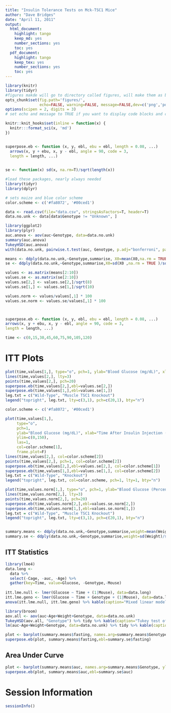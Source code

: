 ```yaml
---
title: "Insulin Tolerance Tests on Mck-TSC1 Mice"
author: "Dave Bridges"
date: "April 11, 2011"
output:
  html_document:
    highlight: tango
    keep_md: yes
    number_sections: yes
    toc: yes
  pdf_document:
    highlight: tango
    keep_tex: yes
    number_sections: yes
    toc: yes
---
```


```r
library(knitr)
library(tidyr)
#figures makde will go to directory called figures, will make them as both png and pdf files 
opts_chunk$set(fig.path='figures/',
               echo=FALSE, warning=FALSE, message=FALSE,dev=c('png','pdf'))
options(scipen = 2, digits = 3)
# set echo and message to TRUE if you want to display code blocks and code output respectively

knitr::knit_hooks$set(inline = function(x) {
  knitr:::format_sci(x, 'md')
})


superpose.eb <- function (x, y, ebl, ebu = ebl, length = 0.08, ...)
  arrows(x, y + ebu, x, y - ebl, angle = 90, code = 3,
  length = length, ...)

  
se <- function(x) sd(x, na.rm=T)/sqrt(length(x))

#load these packages, nearly always needed
library(tidyr)
library(dplyr)

# sets maize and blue color scheme
color.scheme <- c('#fa8072', '#00ced1')
```

```r
data <- read.csv(file="data.csv", stringsAsFactors=T, header=T)
data.no.unk <- data[data$Genotype != "Unknown", ]

library(ggplot2)
library(plyr)
auc.anova <- aov(auc~Genotype, data=data.no.unk)
summary(auc.anova)
TukeyHSD(auc.anova)
with(data.no.unk, pairwise.t.test(auc, Genotype, p.adj="bonferroni", paired=F))

means <- ddply(data.no.unk,~Genotype,summarise,	X0=mean(X0,na.rm = TRUE ),X15=mean(X15, na.rm = TRUE),X30=mean(X30, na.rm = TRUE),X45=mean(X45, na.rm = TRUE),X60=mean(X60, na.rm = TRUE),X75=mean(X75, na.rm = TRUE),X90=mean(X90, na.rm = TRUE),X105=mean(X105, na.rm = TRUE),X120=mean(X120, na.rm = TRUE))
se <- ddply(data.no.unk,~Genotype,summarise,X0=sd(X0 ,na.rm = TRUE )/sqrt(length(X0)),X15=sd(X15,na.rm = TRUE )/sqrt(length(X0)),X30=sd(X30,na.rm = TRUE )/sqrt(length(X0)),X45=sd(X45,na.rm = TRUE )/sqrt(length(X0)),X60=sd(X60,na.rm = TRUE )/sqrt(length(X0)),X75=sd(X75,na.rm = TRUE )/sqrt(length(X0)),X90=sd(X90,na.rm = TRUE )/sqrt(length(X0)),X105=sd(X105,na.rm = TRUE )/sqrt(length(X0)),X120=sd(X120,na.rm = TRUE )/sqrt(length(X0)))

values <- as.matrix(means[2:10])
values.se <- as.matrix(se[2:10])
values.se[2,] <- values.se[2,]/sqrt(8)
values.se[1,] <- values.se[1,]/sqrt(10)

values.norm <- values/values[,1] * 100
values.se.norm <- values.se/values[,1] * 100



superpose.eb <- function (x, y, ebl, ebu = ebl, length = 0.08, ...)
arrows(x, y + ebu, x, y - ebl, angle = 90, code = 3,
length = length, ...)

time <- c(0,15,30,45,60,75,90,105,120)
```

# ITT Plots

```r
plot(time,values[1,], type="o", pch=1, ylab="Blood Glucose (mg/dL)", xlab="Time After Insulin Injection (min)", ylim=c(0,150), frame.plot=F)
lines(time,values[2,], lty=3)
points(time,values[2,], pch=20)
superpose.eb(time,values[2,],ebl=values.se[2,])
superpose.eb(time,values[1,],ebl=values.se[1,])
leg.txt = c("Wild-Type", "Muscle TSC1 Knockout")
legend("topright", leg.txt, lty=c(3,1), pch=c(20,1), bty="n")

color.scheme <- c('#fa8072', '#00ced1')

plot(time,values[1,], 
     type="o", 
     pch=1, 
     ylab="Blood Glucose (mg/dL)", xlab="Time After Insulin Injection (min)", 
     ylim=c(0,150), 
     las=1,
     col=color.scheme[1],
     frame.plot=F)
lines(time,values[2,], col=color.scheme[2])
points(time,values[2,], pch=1, col=color.scheme[2])
superpose.eb(time,values[2,],ebl=values.se[2,], col=color.scheme[1])
superpose.eb(time,values[1,],ebl=values.se[1,], col=color.scheme[2])
leg.txt = c("Wild-Type", "Knockout")
legend("topright", leg.txt, col=color.scheme, pch=1, lty=1, bty="n")
```

```r
plot(time,values.norm[1,], type="o", pch=1, ylab="Blood Glucose (Percent of Initial)", xlab="Time After Insulin Injection (min)", ylim=c(0,120), frame.plot=F)
lines(time,values.norm[2,], lty=3)
points(time,values.norm[2,], pch=20)
superpose.eb(time,values.norm[2,],ebl=values.se.norm[2,])
superpose.eb(time,values.norm[1,],ebl=values.se.norm[1,])
leg.txt = c("Wild-Type", "Muscle TSC1 Knockout")
legend("topright", leg.txt, lty=c(3,1), pch=c(20,1), bty="n")


summary.means <- ddply(data.no.unk,~Genotype,summarise,weight=mean(Weight),auc=mean(auc, na.rm=T), fasting=mean(X0))
summary.se <- ddply(data.no.unk,~Genotype,summarise,weight=sd(Weight)/sqrt(length(Weight)), auc=sd(auc, na.rm=T)/sqrt(length(auc)), fasting=sd(X0)/sqrt(length(X0)))
```

## ITT Statistics

```r
library(lme4)
data.long <- 
  data %>% 
  select(-Cage, -auc, -Age) %>% 
  gather(key=Time, value=Glucose, -Genotype,-Mouse)
  
itt.lme.null <- lmer(Glucose ~ Time + (1|Mouse), data=data.long)
itt.lme.geno <- lmer(Glucose ~ Time + Genotype + (1|Mouse), data=data.long)  
anova(itt.lme.null, itt.lme.geno) %>% kable(caption="Mixed linear model for effect of genotype on ITT values")

library(broom)
aov.all <- aov(auc~Age+Weight+Genotype, data=data.no.unk)
TukeyHSD(aov.all, "Genotype") %>% tidy %>% kable(caption="Tukey test of AUC with age and weight as covariates")
lm(auc~Age+Weight+Genotype, data=data.no.unk) %>% tidy %>% kable(caption="Linear model of AUC after accounting for age and genotype")
```

```r
plot <- barplot(summary.means$fasting, names.arg=summary.means$Genotype, ylab="Fasting Glucose (mg/dL)", ylim=c(0,150))
superpose.eb(plot, summary.means$fasting,ebl=summary.se$fasting)
````

## Area Under Curve

```r
plot <- barplot(summary.means$auc, names.arg=summary.means$Genotype, ylab="Area Under Curve (mg/dL * min)", ylim=c(0,600))
superpose.eb(plot, summary.means$auc,ebl=summary.se$auc)
```

# Session Information

```r
sessionInfo()
```
